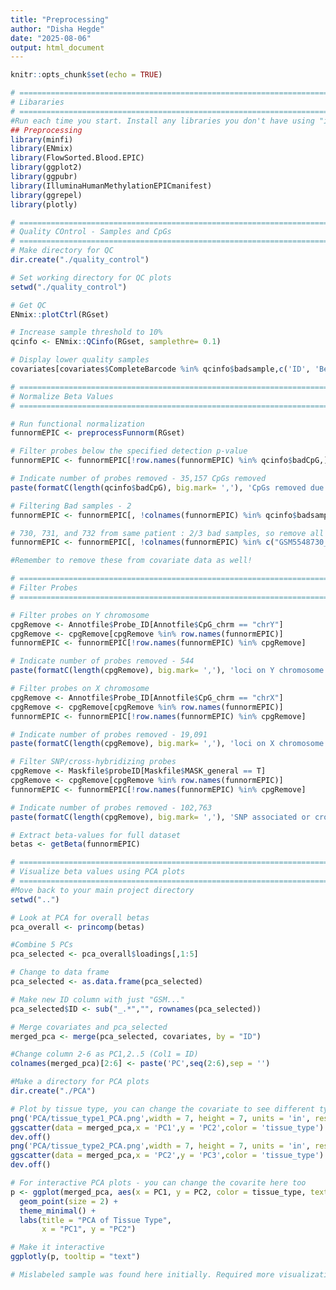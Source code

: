 ---
title: "Preprocessing"
author: "Disha Hegde"
date: "2025-08-06"
output: html_document
---

```{r setup, include=FALSE}
knitr::opts_chunk$set(echo = TRUE)
```

```{r}
# ==============================================================================
# Libararies
# ==============================================================================
#Run each time you start. Install any libraries you don't have using "install.packages()".
## Preprocessing
library(minfi)
library(ENmix)
library(FlowSorted.Blood.EPIC)
library(ggplot2)
library(ggpubr)
library(IlluminaHumanMethylationEPICmanifest)
library(ggrepel)
library(plotly)
```

```{r}
# ==============================================================================
# Quality COntrol - Samples and CpGs
# ==============================================================================
# Make directory for QC
dir.create("./quality_control")

# Set working directory for QC plots
setwd("./quality_control")

# Get QC
ENmix::plotCtrl(RGset)

# Increase sample threshold to 10%
qcinfo <- ENmix::QCinfo(RGset, samplethre= 0.1)

# Display lower quality samples
covariates[covariates$CompleteBarcode %in% qcinfo$badsample,c('ID', 'Beadchip', 'Sentrix_Position', 'age', 'sex')]

```

```{r}
# ==============================================================================
# Normalize Beta Values
# ==============================================================================

# Run functional normalization
funnormEPIC <- preprocessFunnorm(RGset)

# Filter probes below the specified detection p-value
funnormEPIC <- funnormEPIC[!row.names(funnormEPIC) %in% qcinfo$badCpG,]

# Indicate number of probes removed - 35,157 CpGs removed
paste(formatC(length(qcinfo$badCpG), big.mark= ','), 'CpGs removed due to low detection p value')

# Filtering Bad samples - 2
funnormEPIC <- funnormEPIC[, !colnames(funnormEPIC) %in% qcinfo$badsample]

# 730, 731, and 732 from same patient : 2/3 bad samples, so remove all 3
funnormEPIC <- funnormEPIC[, !colnames(funnormEPIC) %in% c("GSM5548730_204920840083_R08C01", "GSM5548731_204920840127_R07C01","GSM5548732_204920840127_R08C01")]

#Remember to remove these from covariate data as well!

```

```{r}
# ==============================================================================
# Filter Probes
# ==============================================================================

# Filter probes on Y chromosome
cpgRemove <- Annotfile$Probe_ID[Annotfile$CpG_chrm == "chrY"]
cpgRemove <- cpgRemove[cpgRemove %in% row.names(funnormEPIC)]
funnormEPIC <- funnormEPIC[!row.names(funnormEPIC) %in% cpgRemove]

# Indicate number of probes removed - 544
paste(formatC(length(cpgRemove), big.mark= ','), 'loci on Y chromosome removed')

# Filter probes on X chromosome
cpgRemove <- Annotfile$Probe_ID[Annotfile$CpG_chrm == "chrX"]
cpgRemove <- cpgRemove[cpgRemove %in% row.names(funnormEPIC)]
funnormEPIC <- funnormEPIC[!row.names(funnormEPIC) %in% cpgRemove]

# Indicate number of probes removed - 19,091
paste(formatC(length(cpgRemove), big.mark= ','), 'loci on X chromosome removed')

# Filter SNP/cross-hybridizing probes
cpgRemove <- Maskfile$probeID[Maskfile$MASK_general == T]
cpgRemove <- cpgRemove[cpgRemove %in% row.names(funnormEPIC)]
funnormEPIC <- funnormEPIC[!row.names(funnormEPIC) %in% cpgRemove]

# Indicate number of probes removed - 102,763
paste(formatC(length(cpgRemove), big.mark= ','), 'SNP associated or cross-hybridizing CpGs removed')

# Extract beta-values for full dataset
betas <- getBeta(funnormEPIC)

```

```{r}
# ==============================================================================
# Visualize beta values using PCA plots
# ==============================================================================
#Move back to your main project directory
setwd("..")

# Look at PCA for overall betas
pca_overall <- princomp(betas)

#Combine 5 PCs
pca_selected <- pca_overall$loadings[,1:5]

# Change to data frame
pca_selected <- as.data.frame(pca_selected)

# Make new ID column with just "GSM..."
pca_selected$ID <- sub("_.*","", rownames(pca_selected))

# Merge covariates and pca_selected
merged_pca <- merge(pca_selected, covariates, by = "ID")

#Change column 2-6 as PC1,2..5 (Col1 = ID)
colnames(merged_pca)[2:6] <- paste('PC',seq(2:6),sep = '')

```

```{r}
#Make a directory for PCA plots
dir.create("./PCA")

# Plot by tissue type, you can change the covariate to see different types of PCA. 
png('PCA/tissue_type1_PCA.png',width = 7, height = 7, units = 'in', res = 600)
ggscatter(data = merged_pca,x = 'PC1',y = 'PC2',color = 'tissue_type')
dev.off()
png('PCA/tissue_type2_PCA.png',width = 7, height = 7, units = 'in', res = 600)
ggscatter(data = merged_pca,x = 'PC2',y = 'PC3',color = 'tissue_type')
dev.off()

# For interactive PCA plots - you can change the covarite here too
p <- ggplot(merged_pca, aes(x = PC1, y = PC2, color = tissue_type, text = ID)) +
  geom_point(size = 2) +
  theme_minimal() +
  labs(title = "PCA of Tissue Type",
       x = "PC1", y = "PC2")

# Make it interactive
ggplotly(p, tooltip = "text")

# Mislabeled sample was found here initially. Required more visualizations to be able to clearly tell that it was not a biological difference.
```



